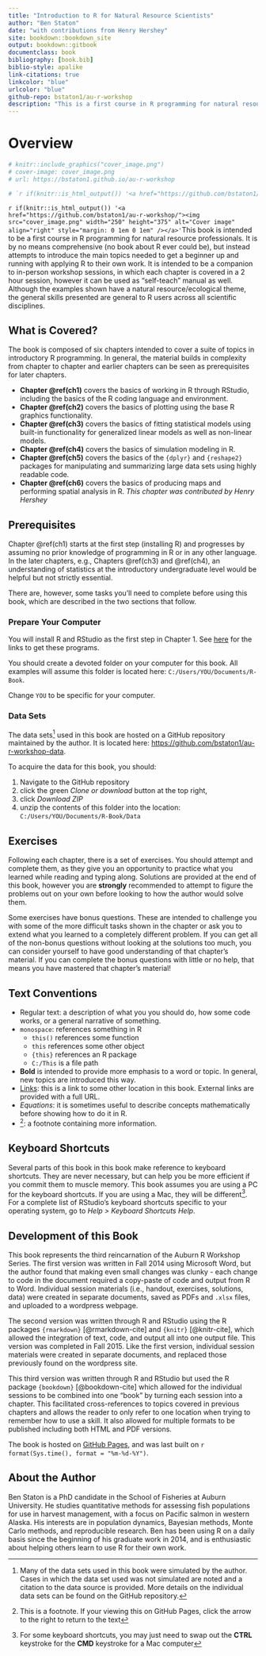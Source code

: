 ```yaml
--- 
title: "Introduction to R for Natural Resource Scientists"
author: "Ben Staton"
date: "with contributions from Henry Hershey"
site: bookdown::bookdown_site
output: bookdown::gitbook
documentclass: book
bibliography: [book.bib]
biblio-style: apalike
link-citations: true
linkcolor: "blue"
urlcolor: "blue"
github-repo: bstaton1/au-r-workshop
description: "This is a first course in R programming for natural resource scientists. It was developed and has been primarily instructed at Auburn University."
---
```


# Overview{-}

```r
# knitr::include_graphics("cover_image.png")
# cover-image: cover_image.png
# url: https://bstaton1.github.io/au-r-workshop
```

```r
# `r if(knitr::is_html_output()) '<a href="https://github.com/bstaton1/au-r-workshop/"><img src="cover_image.png" width="250" height="375" alt="Cover image" align="right" style="margin: 0 1em 0 1em" /></a>'` 
```

`r if(knitr::is_html_output()) '<a href="https://github.com/bstaton1/au-r-workshop/"><img src="cover_image.png" width="250" height="375" alt="Cover image" align="right" style="margin: 0 1em 0 1em" /></a>' `This book is intended to be a first course in R programming for natural resource professionals. It is by no means comprehensive (no book about R ever could be), but instead attempts to introduce the main topics needed to get a beginner up and running with applying R to their own work. It is intended to be a companion to in-person workshop sessions, in which each chapter is covered in a 2 hour session, however it can be used as "self-teach" manual as well. Although the examples shown have a natural resource/ecological theme, the general skills presented are general to R users across all scientific disciplines. 

## What is Covered? {-}

The book is composed of six chapters intended to cover a suite of topics in introductory R programming. In general, the material builds in complexity from chapter to chapter and earlier chapters can be seen as prerequisites for later chapters. 

*  **Chapter \@ref(ch1)** covers the basics of working in R through RStudio, including the basics of the R coding language and environment.
*  **Chapter \@ref(ch2)** covers the basics of plotting using the base R graphics functionality. 
*  **Chapter \@ref(ch3)** covers the basics of fitting statistical models using built-in functionality for generalized linear models as well as non-linear models.   
*  **Chapter \@ref(ch4)** covers the basics of simulation modeling in R. 
*  **Chapter \@ref(ch5)** covers the basics of the `{dplyr}` and `{reshape2}` packages for manipulating and summarizing large data sets using highly readable code.
*  **Chapter \@ref(ch6)** covers the basics of producing maps and performing spatial analysis in R. _This chapter was contributed by Henry Hershey_

## Prerequisites {-}

Chapter \@ref(ch1) starts at the first step (installing R) and progresses by assuming no prior knowledge of programming in R or in any other language. In the later chapters, e.g., Chapters \@ref(ch3) and \@ref(ch4), an understanding of statistics at the introductory undergraduate level would be helpful but not strictly essential.

There are, however, some tasks you'll need to complete before using this book, which are described in the two sections that follow.

### Prepare Your Computer {-#comp-prep}

You will install R and RStudio as the first step in Chapter 1. See [here](#install) for the links to get these programs.

You should create a devoted folder on your computer for this book. All examples will assume this folder is located here: `C:/Users/YOU/Documents/R-Book`.

Change `YOU` to be specific for your computer.

### Data Sets {-#data-sets}

The data sets^[Many of the data sets used in this book were simulated by the author. Cases in which the data set used was not simulated are noted and a citation to the data source is provided. More details on the individual data sets can be found on the GitHub repository.]
 used in this book are hosted on a GitHub repository maintained by the author. It is located here: <https://github.com/bstaton1/au-r-workshop-data>.

To acquire the data for this book, you should:

  1.  Navigate to the GitHub repository
  2.  click the green _Clone or download_ button at the top right,
  3.  click _Download ZIP_
  4.  unzip the contents of this folder into the location: `C:/Users/YOU/Documents/R-Book/Data`

## Exercises {-}

Following each chapter, there is a set of exercises. You should attempt and complete them, as they give you an opportunity to practice what you learned while reading and typing along. Solutions are provided at the end of this book, however you are **strongly** recommended to attempt to figure the problems out on your own before looking to how the author would solve them.

Some exercises have bonus questions. These are intended to challenge you with some of the more difficult tasks shown in the chapter or ask you to extend what you learned to a completely different problem. If you can get all of the non-bonus questions without looking at the solutions too much, you can consider yourself to have good understanding of that chapter's material. If you can complete the bonus questions with little or no help, that means you have mastered that chapter's material!

## Text Conventions {-#notation}

*  Regular text: a description of what you you should do, how some code works, or a general narrative of something.
*  `monospace`: references something in R
    *  `this()` references some function
    *  `this` references some other object
    *  `{this}` references an R package
    *  `C:/This` is a file path
*  **Bold** is intended to provide more emphasis to a word or topic. In general, new topics are introduced this way.
*  [Links](#notation): this is a link to some other location in this book. External links are provided with a full URL.
*  $Equations$: it is sometimes useful to describe concepts mathematically before showing how to do it in R.
*  ^[This is a footnote. If your viewing this on GitHub Pages, click the arrow to the right to return to the text]: a footnote containing more information.

## Keyboard Shortcuts {-}

Several parts of this book in this book make reference to keyboard shortcuts. They are never necessary, but can help you be more efficient if you commit them to muscle memory. This book assumes you are using a PC for the keyboard shortcuts. If you are using a Mac, they will be different^[For some keyboard shortcuts, you may just need to swap out the **CTRL** keystroke for the **CMD** keystroke for a Mac computer]. For a complete list of RStudio's keyboard shortcuts specific to your operating system, go to _Help > Keyboard Shortcuts Help_.

## Development of this Book {-}

This book represents the third reincarnation of the Auburn R Workshop Series. The first version was written in Fall 2014 using Microsoft Word, but the author found that making even small changes was clunky - each change to code in the document required a copy-paste of code and output from R to Word. Individual session materials (i.e., handout, exercises, solutions, data) were created in separate documents, saved as PDFs and `.xlsx` files, and uploaded to a wordpress webpage. 

The second version was written through R and RStudio using the R packages `{rmarkdown}` [@rmarkdown-cite] and `{knitr}` [@knitr-cite], which allowed the integration of text, code, and output all into one output file. This version was completed in Fall 2015. Like the first version, individual session materials were created in separate documents, and replaced those previously found on the wordpress site. 

This third version was written through R and RStudio but used the R package `{bookdown}` [@bookdown-cite] which allowed for the individual sessions to be combined into one "book" by turning each session into a chapter. This facilitated cross-references to topics covered in previous chapters and allows the reader to only refer to one location when trying to remember how to use a skill. It also allowed for multiple formats to be published including both HTML and PDF versions.

The book is hosted on [GitHub Pages](https://pages.github.com/), and was last built on `r format(Sys.time(), format = "%m-%d-%Y")`.

## About the Author {-}

Ben Staton is a PhD candidate in the School of Fisheries at Auburn University. He studies quantitative methods for assessing fish populations for use in harvest management, with a focus on Pacific salmon in western Alaska. His interests are in population dynamics, Bayesian methods, Monte Carlo methods, and reproducible research. Ben has been using R on a daily basis since the beginning of his graduate work in 2014, and is enthusiastic about helping others learn to use R for their own work. 
